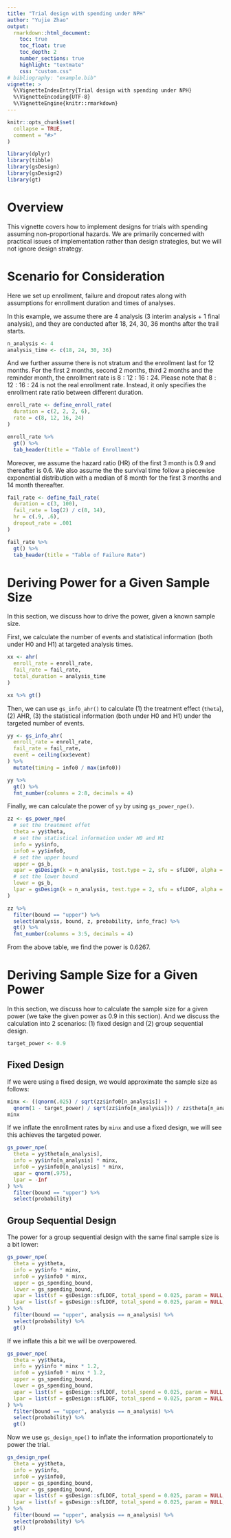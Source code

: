 ```yaml
---
title: "Trial design with spending under NPH"
author: "Yujie Zhao"
output:
  rmarkdown::html_document:
    toc: true
    toc_float: true
    toc_depth: 2
    number_sections: true
    highlight: "textmate"
    css: "custom.css"
# bibliography: "example.bib"
vignette: >
  %\VignetteIndexEntry{Trial design with spending under NPH}
  %\VignetteEncoding{UTF-8}
  %\VignetteEngine{knitr::rmarkdown}
---
```


```r
knitr::opts_chunk$set(
  collapse = TRUE,
  comment = "#>"
)
```

```r
library(dplyr)
library(tibble)
library(gsDesign)
library(gsDesign2)
library(gt)
```

# Overview

This vignette covers how to implement designs for trials with spending assuming non-proportional hazards.
We are primarily concerned with practical issues of implementation rather than design strategies, but we will not ignore design strategy.

# Scenario for Consideration

Here we set up enrollment, failure and dropout rates along with assumptions for enrollment duration and times of analyses.

In this example, we assume there are 4 analysis (3 interim analysis + 1 final analysis), and they are conducted after 18, 24, 30, 36 months after the trail starts.

```r
n_analysis <- 4
analysis_time <- c(18, 24, 30, 36)
```

And we further assume there is not stratum and the enrollment last for 12 months.
For the first 2 months, second 2 months, third 2 months and the reminder month, the enrollment rate is $8:12:16:24$.
Please note that $8:12:16:24$ is not the real enrollment rate.
Instead, it only specifies the enrollment rate ratio between different duration.

```r
enroll_rate <- define_enroll_rate(
  duration = c(2, 2, 2, 6),
  rate = c(8, 12, 16, 24)
)

enroll_rate %>%
  gt() %>%
  tab_header(title = "Table of Enrollment")
```

Moreover, we assume the hazard ratio (HR) of the first 3 month is 0.9 and thereafter is 0.6.
We also assume the the survival time follow a piecewise exponential distribution with a median of 8 month for the first 3 months and 14 month thereafter.

```r
fail_rate <- define_fail_rate(
  duration = c(3, 100),
  fail_rate = log(2) / c(8, 14),
  hr = c(.9, .6),
  dropout_rate = .001
)

fail_rate %>%
  gt() %>%
  tab_header(title = "Table of Failure Rate")
```

# Deriving Power for a Given Sample Size

In this section, we discuss how to drive the power, given a known sample size.

First, we calculate the number of events and statistical information (both under H0 and H1) at targeted analysis times.

```r
xx <- ahr(
  enroll_rate = enroll_rate,
  fail_rate = fail_rate,
  total_duration = analysis_time
)

xx %>% gt()
```

Then, we can use `gs_info_ahr()` to calculate (1) the treatment effect (`theta`), (2) AHR, (3) the statistical information (both under H0 and H1) under the targeted number of events.

```r
yy <- gs_info_ahr(
  enroll_rate = enroll_rate,
  fail_rate = fail_rate,
  event = ceiling(xx$event)
) %>%
  mutate(timing = info0 / max(info0))

yy %>%
  gt() %>%
  fmt_number(columns = 2:8, decimals = 4)
```

Finally, we can calculate the power of `yy` by using `gs_power_npe()`.

```r
zz <- gs_power_npe(
  # set the treatment effet
  theta = yy$theta,
  # set the statistical information under H0 and H1
  info = yy$info,
  info0 = yy$info0,
  # set the upper bound
  upper = gs_b,
  upar = gsDesign(k = n_analysis, test.type = 2, sfu = sfLDOF, alpha = .025, timing = yy$timing)$upper$bound,
  # set the lower bound
  lower = gs_b,
  lpar = gsDesign(k = n_analysis, test.type = 2, sfu = sfLDOF, alpha = .025, timing = yy$timing)$lower$bound
)

zz %>%
  filter(bound == "upper") %>%
  select(analysis, bound, z, probability, info_frac) %>%
  gt() %>%
  fmt_number(columns = 3:5, decimals = 4)
```
From the above table, we find the power is 0.6267.

# Deriving Sample Size for a Given Power

In this section, we discuss how to calculate the sample size for a given power (we take the given power as 0.9 in this section).
And we discuss the calculation into 2 scenarios: (1) fixed design and (2) group sequential design.

```r
target_power <- 0.9
```

## Fixed Design

If we were using a fixed design, we would approximate the sample size as follows:

```r
minx <- ((qnorm(.025) / sqrt(zz$info0[n_analysis]) +
  qnorm(1 - target_power) / sqrt(zz$info[n_analysis])) / zz$theta[n_analysis])^2
minx
```

If we inflate the enrollment rates by `minx` and use a fixed design, we will see this achieves the targeted power.

```r
gs_power_npe(
  theta = yy$theta[n_analysis],
  info = yy$info[n_analysis] * minx,
  info0 = yy$info0[n_analysis] * minx,
  upar = qnorm(.975),
  lpar = -Inf
) %>%
  filter(bound == "upper") %>%
  select(probability)
```

## Group Sequential Design

The power for a group sequential design with the same final sample size is a bit lower:

```r
gs_power_npe(
  theta = yy$theta,
  info = yy$info * minx,
  info0 = yy$info0 * minx,
  upper = gs_spending_bound,
  lower = gs_spending_bound,
  upar = list(sf = gsDesign::sfLDOF, total_spend = 0.025, param = NULL, timing = NULL),
  lpar = list(sf = gsDesign::sfLDOF, total_spend = 0.025, param = NULL, timing = NULL)
) %>%
  filter(bound == "upper", analysis == n_analysis) %>%
  select(probability) %>%
  gt()
```

If we inflate this a bit we will be overpowered.

```r
gs_power_npe(
  theta = yy$theta,
  info = yy$info * minx * 1.2,
  info0 = yy$info0 * minx * 1.2,
  upper = gs_spending_bound,
  lower = gs_spending_bound,
  upar = list(sf = gsDesign::sfLDOF, total_spend = 0.025, param = NULL, timing = NULL),
  lpar = list(sf = gsDesign::sfLDOF, total_spend = 0.025, param = NULL, timing = NULL)
) %>%
  filter(bound == "upper", analysis == n_analysis) %>%
  select(probability) %>%
  gt()
```

Now we use `gs_design_npe()` to inflate the information proportionately to power the trial.

```r
gs_design_npe(
  theta = yy$theta,
  info = yy$info,
  info0 = yy$info0,
  upper = gs_spending_bound,
  lower = gs_spending_bound,
  upar = list(sf = gsDesign::sfLDOF, total_spend = 0.025, param = NULL, timing = NULL),
  lpar = list(sf = gsDesign::sfLDOF, total_spend = 0.025, param = NULL, timing = NULL)
) %>%
  filter(bound == "upper", analysis == n_analysis) %>%
  select(probability) %>%
  gt()
```
